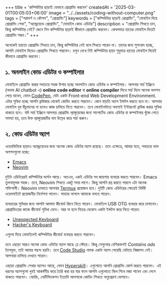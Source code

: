 +++
title = 'কম্পিউটার ছাড়াই যেভাবে প্রোগ্রামিং করবেন'
createdAt = '2025-03-01T00:05:03+06:00'
image = "../../assets/coding-without-computer.png"
tags = ["পরামর্শ ও কৌশল", "প্রোগ্রামিং"]
keywords = ["কম্পিউটার ছাড়াই প্রোগ্রামিং", "মোবাইল দিয়ে প্রোগ্রামিং শেখা", "অ্যান্ড্রয়েডে প্রোগ্রামিং", "মোবাইল কোড এডিটর"]
description = "প্রোগ্রামিং শিখতে চান, কিন্তু কম্পিউটার নেই? জেনে নিন কম্পিউটার ছাড়াই কীভাবে প্রোগ্রামিং করবেন। কেবলমাত্র হাতের মোবাইল দিয়েই প্রোগ্রামিং সম্ভব।"
+++

অনেকেই হয়তো প্রোগ্রামিং শিখতে চান, কিন্তু কম্পিউটার নেই বলে শিখতে পারেন না। তাদের জন্য সুসংবাদ হচ্ছে, আপনি মোবাইল দিয়েও প্রোগ্রামিং শিখতে পারবেন। চলুন দেখে নিই কম্পিউটার ছাড়া শুধুমাত্র হাতের মোবাইল দিয়েই কীভাবে প্রোগ্রামিং করবেন :

## ১. অনলাইন কোড এডিটর ও কম্পাইলার

মোবাইলে প্রোগ্রামিং করার সবচেয়ে সহজ উপায় হচ্ছে অনলাইন কোড এডিটর ও কম্পাইলার। আপনার সার্চ ইঞ্জিনে (অথবা AI chatbot এ) **online code editor** বা **online compiler** লিখে সার্চ দিলে অনেক অপশন পেয়ে যাবেন, যেমন [CodePen](http://codepen.io/), যেটা একটা Front-end Web Development Environment. এটার সুবিধা হচ্ছে আপনি ব্রাউজার থেকেই কোডিং করতে পারবেন। কোন বাড়তি অ্যাপ ইন্সটল করতে হবে না। আপনার মোবাইল খুব উঁচুমানের না হলেও কাজ চালিয়ে নিতে পারবেন। তবে মোবাইলটাতে অবশ্যই ইন্টারনেট ব্রাউজ করার সুবিধা থাকতে হবে। যদি সার্চ ইঞ্জিনে আপনার প্রোগ্রামিং ল্যাঙ্গুয়েজের জন্য সাপোর্টেড কোড এডিটর বা কম্পাইলার খুঁজে পেতে সমস্যা হয়, তবে উক্ত ল্যাঙ্গুয়েজটির নাম উল্লেখ করে সার্চ করুন।

## ২. কোড এডিটর অ্যাপ

ওয়েবভিত্তিক ছাড়াও অ্যান্ড্রয়েডের জন্য অনেক কোড এডিটর অ্যাপ রয়েছে। তবে এক্ষেত্রে, আমার মতে, সবচেয়ে ভাল অপশনগুলো হচ্ছে:

- [Emacs](https://f-droid.org/packages/org.gnu.emacs/)
- [Neovim](https://github.com/neovim/neovim/blob/master/INSTALL.md#android)

দুইটা এডিটরেরই কম্পিউটার ভার্সন আছে। অতএব, একই এডিটর সব জায়গায় ব্যবহার করতে পারবেন। Emacs তুলনামূলক সহজ। তবে, Neovim শিখতে একটু সময় লাগে। কিন্তু আপনি রপ্ত করতে পারলে এটা অনেক শক্তিশালী। Neovim চালাতে আপনার [Termux](https://termux.com/) প্রয়োজন হবে। দুইটি কোড এডিটরের ক্ষেত্রেই নির্দিষ্ট ওয়েবসাইটে প্রয়োজনীয় নির্দেশনা পাবেন। সাহায্য লাগলে আমাকে বলতে পারেন।

ব্যবহারের সুবিধার জন্য আপনি আলাদা কীবোর্ড কিনে নিতে পারেন। মোবাইলে USB OTG ব্যবহার করে চালাবেন। প্রোগ্রামিংয়ের কাজে কীবোর্ড সুবিধা দেবে। আর না হলে নিচের যেকোন একটা ইন্সটল করে নিতে পারেন:

- [Unexpected Keyboard](https://f-droid.org/packages/juloo.keyboard2/)
- [Hacker's Keyboard](https://github.com/klausw/hackerskeyboard)

এগুলো দিয়ে মোবাইলেই কম্পিউটার কীবোর্ড ব্যবহার করতে পারবেন।

তবে এছাড়া আরও অনেক কোড এডিটর অ্যাপ আছে প্লে স্টোরে। কিন্তু সেগুলোর বেশিরভাগই _Contains ads_ ট্যাগযুক্ত, তাই আমার পছন্দ হয়নি। তবে [Code Studio](https://play.google.com/store/apps/details?id=com.alif.ide) নামক একটা অ্যাপ পেয়েছি যেটাতে বিজ্ঞাপন নেই। আপনারা চালিয়ে দেখতে পারেন।

এছাড়া প্রোগ্রামিং শেখার অ্যাপও আছে, যেমন [Hyperskill](https://play.google.com/store/apps/details?id=org.hyperskill.app.android)। এগুলোতে আপনি প্রোগ্রামিং কোর্স করতে পারবেন। এই ধরনের অ্যাপগুলো খুবই আকর্ষণীয় করে তৈরি করা হয় যার ফলে আপনি এগুলোতে স্কিল শিখে মজা পাবেন এবং লেগে থাকতে পারবেন। স্কোরিং, নোটিফিকেশন ইত্যাদি আপনাকে কোডিং শিখতে অনুপ্রেরণা যোগাবে।
